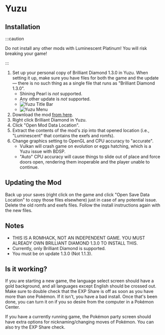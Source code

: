 
# Yuzu

## Installation

:::caution

Do not install any other mods with Luminescent Platinum! You will risk breaking your game!

:::

1. Set up your personal copy of Brilliant Diamond 1.3.0 in Yuzu. When setting it up, make sure you have files for both the game and the update — there is no such thing as a single file that runs as "Brilliant Diamond 1.3.0".
    - Shining Pearl is *not* supported.
    - Any other update is *not* supported.
    - ![Yuzu Title Bar](/img/yuzu1.png)
    - ![Yuzu Menu](/img/yuzu2.png)
2. Download the mod [from here](https://www.nexusmods.com/pokemonbdsp/mods/1).
3. Right click Brilliant Diamond in Yuzu.
4. Click "Open Mod Data Location".
5. Extract the contents of the mod's zip into that opened location (i.e., "Luminescent" that contains the exefs and romfs).
6. Change graphics setting to OpenGL and CPU accuracy to "accurate".
    - Vulkan will crash game on evolution or eggs hatching, which is a Yuzu issue with BDSP.
    - "Auto" CPU accuracy will cause things to slide out of place and force doors open, rendering them inoperable and the player unable to continue.

## Updating the Mod

Back up your saves (right click on the game and click "Open Save Data Location" to copy those files elsewhere) just in case of any potential issue. Delete the old romfs and exefs files. Follow the install instructions again with the new files.

## Notes

- THIS IS A ROMHACK, NOT AN INDEPENDENT GAME. YOU MUST ALREADY OWN BRILLIANT DIAMOND 1.3.0 TO INSTALL THIS.
- Currently, only Brilliant Diamond is supported.
- You must be on update 1.3.0 (Not 1.1.3).

## Is it working?

If you are starting a new game, the language select screen should have a gold background, and all languages except English should be crossed out. Make sure to double check that the EXP Share is off as soon as you have more than one Pokémon. If it isn't, you have a bad install. Once that's been done, you can turn it on if you so desire from the computer in a Pokémon Center.

If you have a currently running game, the Pokémon party screen should have extra options for nicknaming/changing moves of Pokémon. You can also try the EXP Share check.
